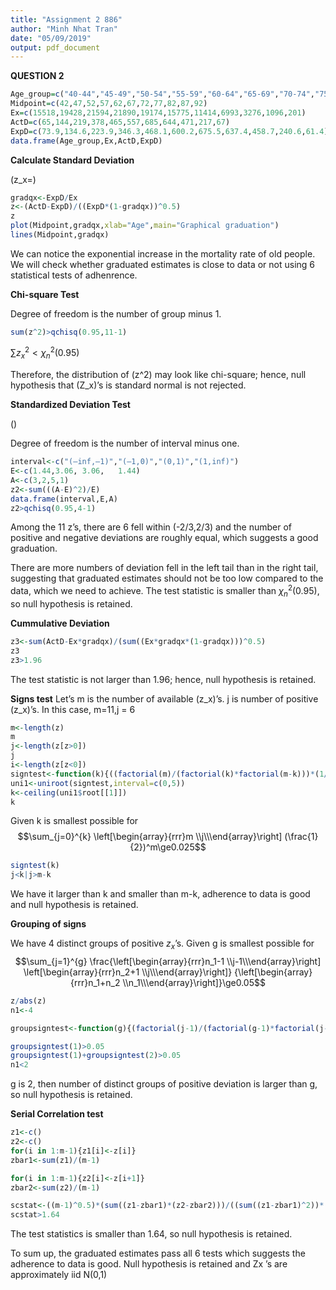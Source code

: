 ```yaml
---
title: "Assignment 2 886"
author: "Minh Nhat Tran"
date: "05/09/2019"
output: pdf_document
---
```

**QUESTION 2**

```r
Age_group=c("40-44","45-49","50-54","55-59","60-64","65-69","70-74","75-79","80-84","85-89","90-94")
Midpoint=c(42,47,52,57,62,67,72,77,82,87,92)
Ex=c(15518,19428,21594,21890,19174,15775,11414,6993,3276,1096,201)
ActD=c(65,144,219,378,465,557,685,644,471,217,67)
ExpD=c(73.9,134.6,223.9,346.3,468.1,600.2,675.5,637.4,458.7,240.6,61.4)
data.frame(Age_group,Ex,ActD,ExpD)
```

  **Calculate Standard Deviation**
  
  \(z_x=\frac{D_x-E_x q_x}{\sqrt{E_xq_x(1-q_x)}}\)

```r
gradqx<-ExpD/Ex
z<-(ActD-ExpD)/((ExpD*(1-gradqx))^0.5)
z
plot(Midpoint,gradqx,xlab="Age",main="Graphical graduation")
lines(Midpoint,gradqx)
```
  We can notice the exponential increase in the mortality rate of old people.
  We will check whether graduated estimates is close to data or not using 6 statistical tests of adhenrence.
  
  **Chi-square Test**
  
  Degree of freedom is the number of group minus 1.
```r
sum(z^2)>qchisq(0.95,11-1)
```
$\sum{z_x^2}<\chi_n^2(0.95)$
  
  Therefore, the distribution of \(z^2\) may look like chi-square; hence, null hypothesis that \(Z_x\)'s is standard normal is not rejected.

  
  **Standardized Deviation Test**
  
  \(\sum\frac{(A-E)^2}{E}\)
  
  Degree of freedom is the number of interval minus one.
```r

interval<-c("(–inf,–1)","(–1,0)","(0,1)","(1,inf)")
E<-c(1.44,3.06,	3.06,	1.44)
A<-c(3,2,5,1)
z2<-sum(((A-E)^2)/E)
data.frame(interval,E,A)
z2>qchisq(0.95,4-1)
```
  Among the 11 z's, there are 6 fell within (-2/3,2/3) and the number of positive and negative deviations are roughly equal, which suggests a good graduation. 
  
  There are more numbers of deviation fell in the left tail than in the right tail, suggesting that graduated estimates should not be too low compared to the data, which we need to achieve. 
The test statistic is smaller than $\chi_n^2(0.95)$, so null hypothesis is retained.
 
 
  **Cummulative Deviation**
```r
z3<-sum(ActD-Ex*gradqx)/(sum((Ex*gradqx*(1-gradqx)))^0.5)
z3
z3>1.96
```
  The test statistic is not larger than 1.96; hence, null hypothesis is retained.

  **Signs test**
Let's m is the number of available \(z_x\)'s.
j is number of positive \(z_x\)'s. In this case, m=11,j = 6
```r
m<-length(z)
m
j<-length(z[z>0])
j
i<-length(z[z<0])
signtest<-function(k){((factorial(m)/(factorial(k)*factorial(m-k)))*(1/2)^m)-0.025}
uni1<-uniroot(signtest,interval=c(0,5))
k<-ceiling(uni1$root[[1]])
k
```
Given k is smallest possible for $$\sum_{j=0}^{k}  \left[\begin{array}{rrr}m \\j\\\end{array}\right] (\frac{1}{2})^m\ge0.025$$
```r
signtest(k)
j<k|j>m-k

```
We have it larger than k and smaller than m-k, adherence to data is good and null hypothesis is retained.

  **Grouping of signs**

  We have 4 distinct groups of positive $z_x$'s.
  Given g is smallest possible for $$\sum_{j=1}^{g}  \frac{\left[\begin{array}{rrr}n_1-1 \\j-1\\\end{array}\right] \left[\begin{array}{rrr}n_2+1 \\j\\\end{array}\right]} {\left[\begin{array}{rrr}n_1+n_2 \\n_1\\\end{array}\right]}\ge0.05$$


```r
z/abs(z)
n1<-4

groupsigntest<-function(g){(factorial(j-1)/(factorial(g-1)*factorial(j-g))*(factorial(i+1)/(factorial(g)*factorial(i+1-g)))/(factorial(i+j)/(factorial(i)*factorial(j))))}
```
```r
groupsigntest(1)>0.05
groupsigntest(1)+groupsigntest(2)>0.05
n1<2
```
  g is 2, then number of distinct groups of positive deviation is larger than g, so null hypothesis is retained.

  **Serial Correlation test**
```r
z1<-c()
z2<-c()
for(i in 1:m-1){z1[i]<-z[i]}
zbar1<-sum(z1)/(m-1)

for(i in 1:m-1){z2[i]<-z[i+1]}
zbar2<-sum(z2)/(m-1)

scstat<-((m-1)^0.5)*(sum((z1-zbar1)*(z2-zbar2)))/((sum((z1-zbar1)^2))*(sum((z2-zbar2)^2)))^0.5
scstat>1.64

```
  The test statistics is smaller than 1.64, so null hypothesis is retained.
  
  To sum up, the graduated estimates pass all 6 tests which suggests the adherence to data is good. Null hypothesis is retained and Zx ’s are approximately iid N(0,1) 
  
  
  
